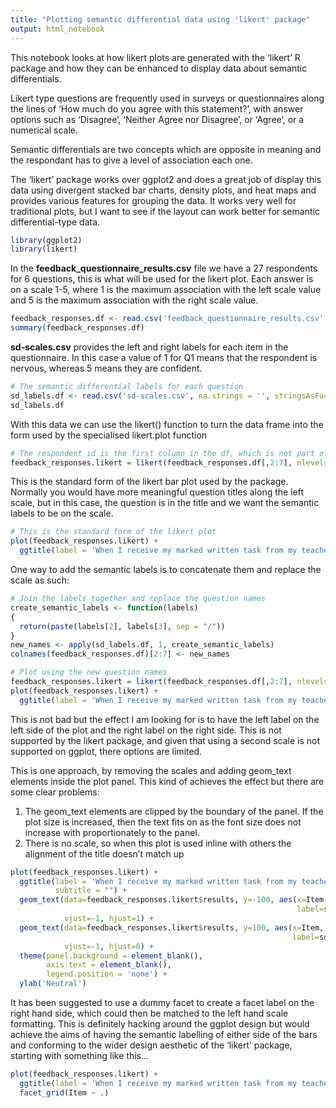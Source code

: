 ```yaml
---
title: "Plotting semantic differential data using 'likert' package"
output: html_notebook
---
```


This notebook looks at how likert plots are generated with the 'likert' R package and how they can be enhanced to display data about semantic differentials.

Likert type questions are frequently used in surveys or questionnaires along the lines of 'How much do you agree with this statement?', with answer options such as 'Disagree', 'Neither Agree nor Disagree', or 'Agree', or a numerical scale.

Semantic differentials are two concepts which are opposite in meaning and the respondant has to give a level of association each one.

The 'likert' package works over ggplot2 and does a great job of display this data using divergent stacked bar charts, density plots, and heat maps and provides various features for grouping the data. It works very well for traditional plots, but I want to see if the layout can work better for semantic differential-type data.

```r
library(ggplot2)
library(likert)
```

In the **feedback_questionnaire_results.csv** file we have a 27 respondents for 6 questions, this is what will be used for the likert plot. Each answer is on a scale 1-5, where 1 is the maximum association with the left scale value and 5 is the maximum association with the right scale value.

```r
feedback_responses.df <- read.csv('feedback_questionnaire_results.csv', na.strings = '', stringsAsFactors = FALSE)
summary(feedback_responses.df)
```

**sd-scales.csv** provides the left and right labels for each item in the questionnaire. In this case a value of 1 for Q1 means that the respondent is nervous, whereas 5 means they are confident.
```r
# The semantic differential labels for each question
sd_labels.df <- read.csv('sd-scales.csv', na.strings = '', stringsAsFactors = FALSE)
sd_labels.df
```

With this data we can use the likert() function to turn the data frame into the form used by the specialised likert.plot function
```r
# The respondent id is the first column in the df, which is not part of the likert plot
feedback_responses.likert = likert(feedback_responses.df[,2:7], nlevels = 5)
```

This is the standard form of the likert bar plot used by the package. Normally you would have more meaningful question titles along the left scale, but in this case, the question is in the title and we want the semantic labels to be on the scale.
```r
# This is the standard form of the likert plot
plot(feedback_responses.likert) +
  ggtitle(label = 'When I receive my marked written task from my teacher I feel...')
```

One way to add the semantic labels is to concatenate them and replace the scale as such:

```r
# Join the labels together and replace the question names
create_semantic_labels <- function(labels)
{
  return(paste(labels[2], labels[3], sep = "/"))
}
new_names <- apply(sd_labels.df, 1, create_semantic_labels)
colnames(feedback_responses.df)[2:7] <- new_names

# Plot using the new question names
feedback_responses.likert = likert(feedback_responses.df[,2:7], nlevels = 5)
plot(feedback_responses.likert) +
  ggtitle(label = 'When I receive my marked written task from my teacher I feel...')
```

This is not bad but the effect I am looking for is to have the left label on the left side of the plot and the right label on the right side. This is not supported by the likert package, and given that using a second scale is not supported on ggplot, there options are limited.

This is one approach, by removing the scales and adding geom_text elements inside the plot panel. This kind of achieves the effect but there are some clear problems:

1. The geom_text elements are clipped by the boundary of the panel. If the plot size is increased, then the text fits on as the font size does not increase with proportionately to the panel.
2. There is no scale, so when this plot is used inline with others the alignment of the title doesn't match up
```r
plot(feedback_responses.likert) +
  ggtitle(label = 'When I receive my marked written task from my teacher I feel...',
          subtitle = "") +
  geom_text(data=feedback_responses.likert$results, y=-100, aes(x=Item,
                                                                label=sd_labels.df$l_scale),
            vjust=-1, hjust=1) +
  geom_text(data=feedback_responses.likert$results, y=100, aes(x=Item,
                                                               label=sd_labels.df$r_scale),
            vjust=-1, hjust=0) +
  theme(panel.background = element_blank(),
        axis.text = element_blank(),
        legend.position = 'none') +
  ylab('Neutral')
```

It has been suggested to use a dummy facet to create a facet label on the right hand side, which could then be matched to the left hand scale formatting. This is definitely hacking around the ggplot design but would achieve the aims of having the semantic labelling of either side of the bars and conforming to the wider design aesthetic of the 'likert' package, starting with something like this...
```r
plot(feedback_responses.likert) +
  ggtitle(label = 'When I receive my marked written task from my teacher I feel...') +
  facet_grid(Item ~ .)
```


